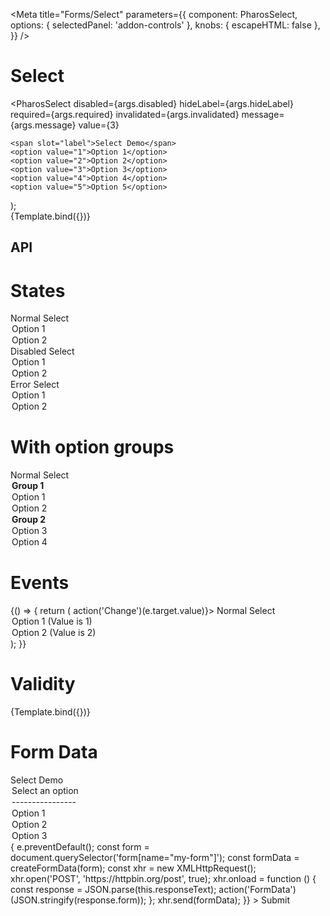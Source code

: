 

<Meta
  title="Forms/Select"
  parameters={{
    component: PharosSelect,
    options: { selectedPanel: 'addon-controls' },
    knobs: { escapeHTML: false },
  }}
/>

# Select

<GuidelineLink path="select" />

  <PharosSelect
    disabled={args.disabled}
    hideLabel={args.hideLabel}
    required={args.required}
    invalidated={args.invalidated}
    message={args.message}
    value={3}
  >
    <span slot="label">Select Demo</span>
    <option value="1">Option 1</option>
    <option value="2">Option 2</option>
    <option value="3">Option 3</option>
    <option value="4">Option 4</option>
    <option value="5">Option 5</option>
  </PharosSelect>
);

<Canvas withToolbar>
  <Story
    name="Base"
    args={{ disabled: false, hideLabel: false }}
    style="display: grid; grid-gap: 1rem; grid-template-columns: 300px;"
  >
    {Template.bind({})}
  </Story>
</Canvas>

## API

<ArgsTable of={PharosSelect} />

# States

<Canvas withToolbar>
  <Story name="States">
    <PharosSelect>
      <span slot="label">Normal Select</span>
      <option value="1">Option 1</option>
      <option value="2">Option 2</option>
    </PharosSelect>
    <PharosSelect disabled>
      <span slot="label">Disabled Select</span>
      <option value="1">Option 1</option>
      <option value="2">Option 2</option>
    </PharosSelect>
    <PharosSelect invalidated>
      <span slot="label">Error Select</span>
      <option value="1">Option 1</option>
      <option value="2">Option 2</option>
    </PharosSelect>
  </Story>
</Canvas>

# With option groups

<Canvas withToolbar>
  <Story name="With option groups">
    <PharosSelect>
      <span slot="label">Normal Select</span>
      <optgroup label="Group 1">
        <option value="1">Option 1</option>
        <option value="2">Option 2</option>
      </optgroup>
      <optgroup label="Group 2">
        <option value="3">Option 3</option>
        <option value="4">Option 4</option>
      </optgroup>
    </PharosSelect>
  </Story>
</Canvas>

# Events

<Canvas withToolbar>
  <Story name="Events">
    {() => {
      return (
        <PharosSelect onChange={(e) => action('Change')(e.target.value)}>
          <span slot="label">Normal Select</span>
          <option value="1">Option 1 (Value is 1)</option>
          <option value="2">Option 2 (Value is 2)</option>
        </PharosSelect>
      );
    }}
  </Story>
</Canvas>

# Validity

<Canvas withToolbar>
  <Story
    name="Validity"
    args={{
      required: true,
      invalidated: true,
      message: 'This field is required, please make a selection',
    }}
  >
    {Template.bind({})}
  </Story>
</Canvas>

# Form Data

<Canvas withToolbar>
  <Story name="Form Data">
    <form name="my-form" action="https://httpbin.org/post" method="POST">
      <PharosSelect name="my-select" required>
        <span slot="label">Select Demo</span>
        <option value="">Select an option</option>
        <option value="">----------------</option>
        <option value="1">Option 1</option>
        <option value="2">Option 2</option>
        <option value="3">Option 3</option>
      </PharosSelect>
      <PharosButton
        type="submit"
        value="Submit"
        onClick={(e) => {
          e.preventDefault();
          const form = document.querySelector('form[name="my-form"]');
          const formData = createFormData(form);
          const xhr = new XMLHttpRequest();
          xhr.open('POST', 'https://httpbin.org/post', true);
          xhr.onload = function () {
            const response = JSON.parse(this.responseText);
            action('FormData')(JSON.stringify(response.form));
          };
          xhr.send(formData);
        }}
      >
        Submit
      </PharosButton>
    </form>
  </Story>
</Canvas>
